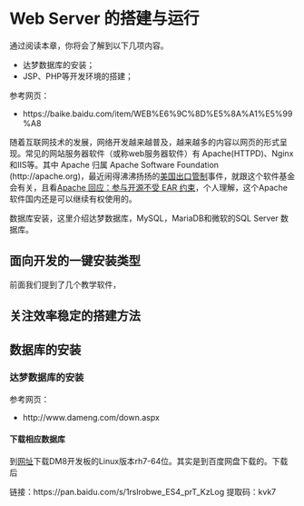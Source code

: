 # Web Server 的搭建与运行

通过阅读本章，你将会了解到以下几项内容。

- 达梦数据库的安装；
- JSP、PHP等开发环境的搭建；

参考网页：

- https://baike.baidu.com/item/WEB%E6%9C%8D%E5%8A%A1%E5%99%A8

随着互联网技术的发展，网络开发越来越普及，越来越多的内容以网页的形式呈现。常见的网站服务器软件（或称web服务器软件）有 Apache(HTTPD)、Nginx和IIS等。其中 Apache 归属 Apache Software Foundation (http://apache.org)，最近闹得沸沸扬扬的[美国出口管制](https://www.oschina.net/news/106863/what-about-ear-and-asf)事件，就跟这个软件基金会有关，且看[Apache 回应：参与开源不受 EAR 约束](https://blogs.apache.org/foundation/entry/statement-by-the-apache-software)，个人理解，这个Apache软件国内还是可以继续有权使用的。


数据库安装，这里介绍达梦数据库，MySQL，MariaDB和微软的SQL Server 数据库。

## 面向开发的一键安装类型

前面我们提到了几个教学软件，

## 关注效率稳定的搭建方法

## 数据库的安装

### 达梦数据库的安装

参考网页：

- http://www.dameng.com/down.aspx

#### 下载相应数据库

到[网址](http://www.dameng.com/down.aspx)下载DM8开发板的Linux版本rh7-64位。其实是到百度网盘下载的。下载后

链接：https://pan.baidu.com/s/1rslrobwe_ES4_prT_KzLog 
提取码：kvk7 